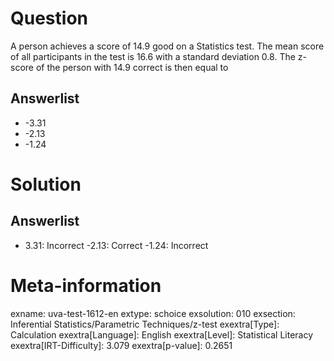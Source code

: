 Question
========

A person achieves a score of 14.9 good on a Statistics test. The mean score of all participants in the test is 16.6 with a standard deviation 0.8. The z-score of the person with 14.9 correct is then equal to

Answerlist
----------

* -3.31
* -2.13
* -1.24

Solution
========

Answerlist
----------

* 3.31: Incorrect
-2.13: Correct
-1.24: Incorrect

Meta-information
================
exname: uva-test-1612-en
extype: schoice
exsolution: 010
exsection: Inferential Statistics/Parametric Techniques/z-test
exextra[Type]: Calculation
exextra[Language]: English
exextra[Level]: Statistical Literacy
exextra[IRT-Difficulty]: 3.079
exextra[p-value]: 0.2651
